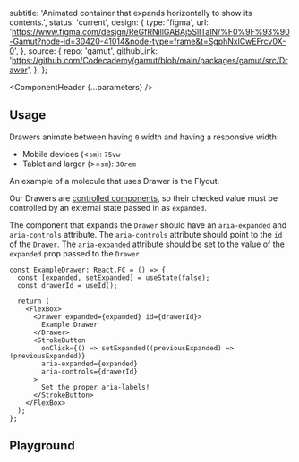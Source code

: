 


  subtitle:
    'Animated container that expands horizontally to show its contents.',
  status: 'current',
  design: {
    type: 'figma',
    url: 'https://www.figma.com/design/ReGfRNillGABAj5SlITalN/%F0%9F%93%90-Gamut?node-id=30420-41014&node-type=frame&t=SgphNxlCwEFrcv0X-0',
  },
  source: {
    repo: 'gamut',
    githubLink:
      'https://github.com/Codecademy/gamut/blob/main/packages/gamut/src/Drawer',
  },
};

<Meta of={DrawerStories} />

<ComponentHeader {...parameters} />

## Usage

Drawers animate between having `0` width and having a responsive width:

- Mobile devices (&lt;`sm`): `75vw`
- Tablet and larger (&gt;=`sm`): `30rem`

An example of a molecule that uses Drawer is the <LinkTo id="Molecules/Flyout">Flyout</LinkTo>.

Our Drawers are [controlled components](https://reactjs.org/docs/forms.html#controlled-components), so their checked value must be controlled by an external state passed in as `expanded`.

The component that expands the `Drawer` should have an `aria-expanded` and `aria-controls` attribute. The `aria-controls` attribute should point to the `id` of the `Drawer`. The `aria-expanded` attribute should be set to the value of the `expanded` prop passed to the `Drawer`.

```tsx
const ExampleDrawer: React.FC = () => {
  const [expanded, setExpanded] = useState(false);
  const drawerId = useId();

  return (
    <FlexBox>
      <Drawer expanded={expanded} id={drawerId}>
        Example Drawer
      </Drawer>
      <StrokeButton
        onClick={() => setExpanded((previousExpanded) => !previousExpanded)}
        aria-expanded={expanded}
        aria-controls={drawerId}
      >
        Set the proper aria-labels!
      </StrokeButton>
    </FlexBox>
  );
};
```

## Playground

<Canvas sourceState="shown" of={DrawerStories.Default} />

<Controls />
